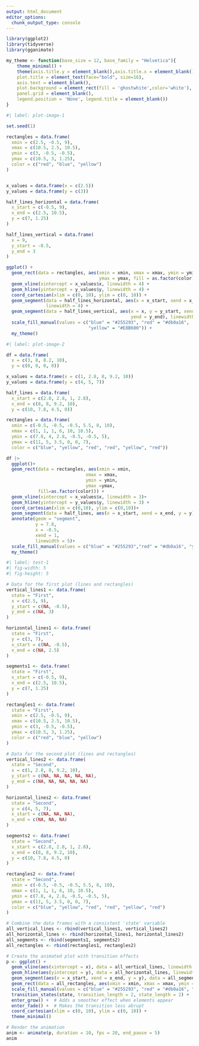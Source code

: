 ```yaml
---
output: html_document
editor_options: 
  chunk_output_type: console
---
```


```r
library(ggplot2)
library(tidyverse)
library(gganimate)
```

```r

my_theme <- function(base_size = 12, base_family = "Helvetica"){
    theme_minimal() +
    theme(axis.title.y = element_blank(),axis.title.x = element_blank(),
    plot.title = element_text(face="bold", size=16),
    axis.text = element_blank(),
    plot.background = element_rect(fill = 'ghostwhite',color='white'),
    panel.grid = element_blank(),
    legend.position = 'None', legend.title = element_blank())
}
```

```r
#| label: plot-image-1

set.seed(1)

rectangles = data.frame(
  xmin = c(2.5, -0.5, 9), 
  xmax = c(10.5, 2.5, 10.5), 
  ymin = c(3, -0.5, -0.5), 
  ymax = c(10.5, 3, 1.25),
  color = c("red", "blue", "yellow")
)


x_values = data.frame(x = c(2.5))
y_values = data.frame(y = c(3))

half_lines_horizontal = data.frame(
  x_start = c(-0.5, 9), 
  x_end = c(2.5, 10.5), 
  y = c(7, 1.25)
)

half_lines_vertical = data.frame(
  x = 9,             
  y_start = -0.5,       
  y_end = 3          
)

ggplot() +
  geom_rect(data = rectangles, aes(xmin = xmin, xmax = xmax, ymin = ymin, 
                                   ymax = ymax, fill = as.factor(color))) +
  geom_vline(xintercept = x_values$x, linewidth = 4) +
  geom_hline(yintercept = y_values$y, linewidth = 4) + 
  coord_cartesian(xlim = c(0, 10), ylim = c(0, 10)) +
  geom_segment(data = half_lines_horizontal, aes(x = x_start, xend = x_end, y = y),
               linewidth = 4) +
  geom_segment(data = half_lines_vertical, aes(x = x, y = y_start, xend = x, 
                                               yend = y_end), linewidth = 4) +
  scale_fill_manual(values = c("blue" = "#255293", "red" = "#db0a16", 
                               "yellow" = "#E8B600")) +
  my_theme()
```

```r
#| label: plot-image-2

df = data.frame(
  x = c(3, 8, 8.2, 10),
  y = c(0, 0, 0, 0))

x_values = data.frame(x = c(1, 2.8, 8, 9.2, 10))
y_values = data.frame(y = c(4, 5, 7))

half_lines = data.frame(
  x_start = c(2.8, 2.8, 1, 2.8),
  x_end = c(8, 8, 9.2, 10),
  y = c(10, 7.8, 4.5, 0))

rectangles = data.frame(
  xmin = c(-0.5, -0.5, -0.5, 5.5, 8, 10),
  xmax = c(1, 1, 1, 6, 10, 10.5),
  ymin = c(7.8, 4, 2.8, -0.5, -0.5, 5),
  ymax = c(11, 5, 3.5, 0, 0, 7),
  color = c("blue", "yellow", "red", "red", "yellow", "red"))

df |>
  ggplot()+
  geom_rect(data = rectangles, aes(xmin = xmin,
                              xmax = xmax, 
                              ymin = ymin,
                              ymax =ymax,
            fill=as.factor(color))) +
  geom_vline(xintercept = x_values$x, linewidth = 3)+
  geom_hline(yintercept = y_values$y, linewidth = 3) + 
  coord_cartesian(xlim = c(0,10), ylim = c(0,10))+
  geom_segment(data = half_lines, aes(x = x_start, xend = x_end, y = y), linewidth = 3)+
  annotate(geom = "segment", 
           y = 7.8, 
           x = -0.5, 
           xend = 1,
           linewidth = 5)+
  scale_fill_manual(values = c("blue" = "#255293","red" = "#db0a16", "yellow" = "yellow"))+
  my_theme()
```

```r
#| label: test-1
#| fig-width: 5
#| fig-height: 5

# Data for the first plot (lines and rectangles)
vertical_lines1 <- data.frame(
  state = "First",
  x = c(2.5, 9), 
  y_start = c(NA, -0.5),
  y_end = c(NA, 3)
)

horizontal_lines1 <- data.frame(
  state = "First",
  y = c(3, 7), 
  x_start = c(NA, -0.5),
  x_end = c(NA, 2.5)
)

segments1 <- data.frame(
  state = "First",
  x_start = c(-0.5, 9),
  x_end = c(2.5, 10.5),
  y = c(7, 1.25)
)

rectangles1 <- data.frame(
  state = "First",
  xmin = c(2.5, -0.5, 9), 
  xmax = c(10.5, 2.5, 10.5), 
  ymin = c(3, -0.5, -0.5), 
  ymax = c(10.5, 3, 1.25),
  color = c("red", "blue", "yellow")
)

# Data for the second plot (lines and rectangles)
vertical_lines2 <- data.frame(
  state = "Second",
  x = c(1, 2.8, 8, 9.2, 10),
  y_start = c(NA, NA, NA, NA, NA),
  y_end = c(NA, NA, NA, NA, NA)
)

horizontal_lines2 <- data.frame(
  state = "Second",
  y = c(4, 5, 7),
  x_start = c(NA, NA, NA),
  x_end = c(NA, NA, NA)
)

segments2 <- data.frame(
  state = "Second",
  x_start = c(2.8, 2.8, 1, 2.8),
  x_end = c(8, 8, 9.2, 10),
  y = c(10, 7.8, 4.5, 0)
)

rectangles2 <- data.frame(
  state = "Second",
  xmin = c(-0.5, -0.5, -0.5, 5.5, 8, 10),
  xmax = c(1, 1, 1, 6, 10, 10.5),
  ymin = c(7.8, 4, 2.8, -0.5, -0.5, 5),
  ymax = c(11, 5, 3.5, 0, 0, 7),
  color = c("blue", "yellow", "red", "red", "yellow", "red")
)

# Combine the data frames with a consistent 'state' variable
all_vertical_lines <- rbind(vertical_lines1, vertical_lines2)
all_horizontal_lines <- rbind(horizontal_lines1, horizontal_lines2)
all_segments <- rbind(segments1, segments2)
all_rectangles <- rbind(rectangles1, rectangles2)

# Create the animated plot with transition effects
p <- ggplot() +
  geom_vline(aes(xintercept = x), data = all_vertical_lines, linewidth = 3) +
  geom_hline(aes(yintercept = y), data = all_horizontal_lines, linewidth = 3) +
  geom_segment(aes(x = x_start, xend = x_end, y = y), data = all_segments, linewidth = 3) +
  geom_rect(data = all_rectangles, aes(xmin = xmin, xmax = xmax, ymin = ymin, ymax = ymax, fill = as.factor(color))) +
  scale_fill_manual(values = c("blue" = "#255293", "red" = "#db0a16", "yellow" = "#E8B600")) +
  transition_states(state, transition_length = 2, state_length = 2) +
  enter_grow() +  # Adds a smoother effect when elements appear
  enter_fade() +  # Makes the transition less abrupt
  coord_cartesian(xlim = c(0, 10), ylim = c(0, 10)) +
  theme_minimal()

# Render the animation
anim <- animate(p, duration = 10, fps = 20, end_pause = 5)
anim
```
